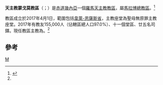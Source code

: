 {{Infobox Roman Catholic diocese
|Roman Catholic Diocese of = 天主教蒙戈莫教區
|Latin name of diocese = Dioecesis Mongomensis
|image =
|caption =
|location = [[赤道幾內亞|赤道幾內亞]]
|territory = 韋萊-恩薩斯省
|population = 155,000
|rite = 拉丁禮
|patron = 
|province = 馬拉博
|established = 2017年
|cathedral =聖母無原罪主教座堂
|co-cathedral =
|leadership = 主教
|website = 
|pope = {{incumbent pope}}
|ordinary = {{link-de|若望·道明-貝卡·埃索諾-阿楊|Juan Domingo-Beka Esono Ayang}}
|coadjutor bishop =
|auxiliary =
|emeritus =
|parishes = 11
|secular priests = 25位司鐸
}}

'''天主教蒙戈莫教區'''（{{lang-la|Dioecesis Mongomensis}}；{{lang-es|Diócesis de Mongomo}}）是[[赤道幾內亞|赤道幾內亞]]一個[[羅馬天主教|羅馬天主教]][[教區|教區]]，屬[[天主教馬拉博總教區|馬拉博總教區]]。<ref name="Vatican20170401">{{cite press release |title=Rinunce e nomine, 01.04.2017 |url=https://press.vatican.va/content/salastampa/it/bollettino/pubblico/2017/04/01/0205/00468.html |publisher=Sala Stampa della Santa Sede |accessdate=2019-07-30 |archiveurl=https://web.archive.org/web/20190730125055/https://press.vatican.va/content/salastampa/it/bollettino/pubblico/2017/04/01/0205/00468.html |archivedate=2019-07-30 |language=it |date=2017-04-01 |dead-url=no }}</ref>

教區成立於2017年4月1日，範圍包括[[韋萊-恩薩斯省|韋萊-恩薩斯省]]，主教座堂為聖母無原罪主教座堂。2017年有教友155,000人（佔轄區總人口97.0%）、十一個堂區、廿五名司鐸。現任教區主教為{{link-de|若望·道明-贝卡·埃索诺-阿杨|Juan Domingo-Beka Esono Ayang}}。<ref name="Vatican20170401" />

==參考==
{{reflist}}

{{赤道畿內亞天主教教區}}
[[Category:赤道幾內亞天主教教區|M]]